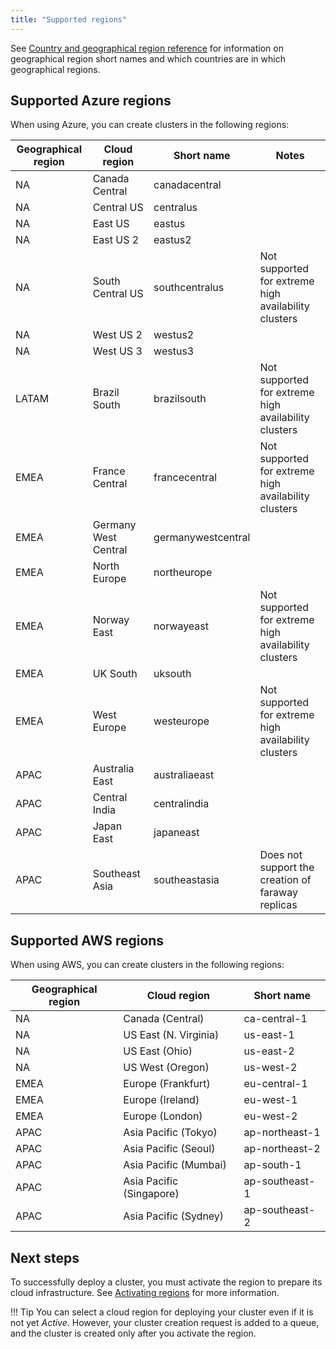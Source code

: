 ```yaml
---
title: "Supported regions"
---
```


See [Country and geographical region reference](country_reference) for information on geographical region short names and which countries are in which geographical regions.

## Supported Azure regions 

When using Azure, you can create clusters in the following regions:

| Geographical region |     Cloud region     |     Short name     |                        Notes                         |
| ------------------- | -------------------- | ------------------ | ---------------------------------------------------- |
| NA                  | Canada Central       | canadacentral      |                                                      |
| NA                  | Central US           | centralus          |                                                      |
| NA                  | East US              | eastus             |                                                      |
| NA                  | East US 2            | eastus2            |                                                      |
| NA                  | South Central US     | southcentralus     | Not supported for extreme high availability clusters |
| NA                  | West US 2            | westus2            |                                                      |
| NA                  | West US 3            | westus3            |                                                      |
| LATAM               | Brazil South         | brazilsouth        | Not supported for extreme high availability clusters |
| EMEA                | France Central       | francecentral      | Not supported for extreme high availability clusters |
| EMEA                | Germany West Central | germanywestcentral |                                                      |
| EMEA                | North Europe         | northeurope        |                                                      |
| EMEA                | Norway East          | norwayeast         | Not supported for extreme high availability clusters |
| EMEA                | UK South             | uksouth            |                                                      |
| EMEA                | West Europe          | westeurope         | Not supported for extreme high availability clusters |
| APAC                | Australia East       | australiaeast      |                                                      |
| APAC                | Central India        | centralindia       |                                                      |
| APAC                | Japan East           | japaneast          |                                                      |
| APAC                | Southeast Asia       | southeastasia      | Does not support the creation of faraway replicas    |


## Supported AWS regions 

When using AWS, you can create clusters in the following regions:

| Geographical region |       Cloud region       |   Short name   |
| ------------------- | ------------------------ | -------------- |
| NA                  | Canada (Central)         | ca-central-1   |
| NA                  | US East (N. Virginia)    | us-east-1      |
| NA                  | US East (Ohio)           | us-east-2      |
| NA                  | US West (Oregon)         | us-west-2      |
| EMEA                | Europe (Frankfurt)       | eu-central-1   |
| EMEA                | Europe (Ireland)         | eu-west-1      |
| EMEA                | Europe (London)          | eu-west-2      |
| APAC                | Asia Pacific (Tokyo)     | ap-northeast-1 |
| APAC                | Asia Pacific (Seoul)     | ap-northeast-2 |
| APAC                | Asia Pacific (Mumbai)    | ap-south-1     |
| APAC                | Asia Pacific (Singapore) | ap-southeast-1 |
| APAC                | Asia Pacific (Sydney)    | ap-southeast-2 |




## Next steps

To successfully deploy a cluster, you must activate the region to prepare its cloud infrastructure. See [Activating regions](/biganimal/latest/getting_started/activating_regions) for more information.

!!! Tip
    You can select a cloud region for deploying your cluster even if it is not yet *Active*. However, your cluster creation request is added to a queue, and the cluster is created only after you activate the region. 
